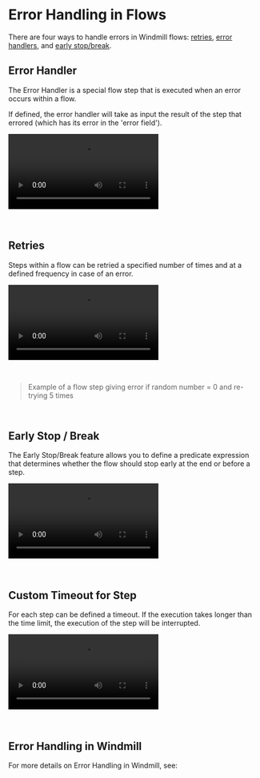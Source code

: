 
# Error Handling in Flows

There are four ways to handle errors in Windmill flows: [retries](./14_retries.md), [error handlers](./7_flow_error_handler.md), and [early stop/break](./2_early_stop.md).

## Error Handler

The Error Handler is a special flow step that is executed when an error occurs within a flow.

If defined, the error handler will take as input the result of the step that errored (which has its error in the 'error field').

<video
    className="border-2 rounded-xl object-cover w-full h-full dark:border-gray-800"
    controls
    src="/videos/error_handler.mp4"
/>

<br/>

<div class="grid grid-cols-2 gap-6 mb-4">
	<DocCard
		color="teal"
		title="Error Handler"
		description="Configure a script to handle errors."
		href="/docs/flows/flow_error_handler"
	/>
</div>

## Retries

Steps within a flow can be retried a specified number of times and at a defined frequency in case of an error.

<video
    className="border-2 rounded-xl object-cover w-full h-full dark:border-gray-800"
    controls
    src="/videos/retries_example.mp4"
/>

<br/>

> Example of a flow step giving error if random number = 0 and re-trying 5 times

<br/>

<div class="grid grid-cols-2 gap-6 mb-4">
	<DocCard
		color="teal"
		title="Retries"
		description="Re-try a step in case of error."
		href="/docs/flows/retries"
	/>
</div>

## Early Stop / Break

The Early Stop/Break feature allows you to define a predicate expression that determines whether the flow should stop early at the end or before a step.

<video
    className="border-2 rounded-xl object-cover w-full h-full dark:border-gray-800"
    controls
    src="/videos/early_stop.mp4"
/>

<br/>

<div class="grid grid-cols-2 gap-6 mb-4">
	<DocCard
		color="teal"
		title="Early Stop / Break"
		description="Suspend executions within a flow for a specified time."
		href="/docs/flows/sleep"
	/>
</div>

## Custom Timeout for Step

For each step can be defined a timeout. If the execution takes longer than the time limit, the execution of the step will be interrupted.

<video
	className="border-2 rounded-xl object-cover w-full h-full dark:border-gray-800"
    controls
	src="/videos/custom_timeout.mp4"
/>

<br/>

<div class="grid grid-cols-2 gap-6 mb-4">
	<DocCard
    	color="teal"
        title="Custom Timeout for Step"
    	description="For each step can be defined a timeout. If the execution takes longer than the time limit, the execution of the step will be interrupted."
    	href="/docs/flows/custom_timeout"
    />
</div>

## Error Handling in Windmill

For more details on Error Handling in Windmill, see:

<div class="grid grid-cols-2 gap-6 mb-4">
	<DocCard
    	color="teal"
        title="Error Handling"
    	description="There are 5 ways to do error handling in Windmill."
    	href="/docs/core_concepts/error_handling"
    />
</div>